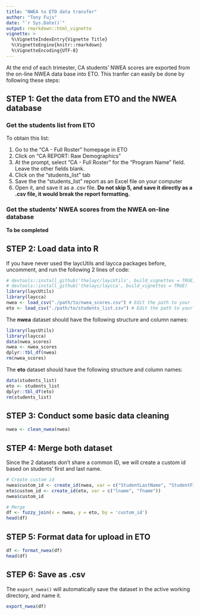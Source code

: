 ```yaml
---
title: "NWEA to ETO data transfer"
author: "Tony Fujs"
date: "`r Sys.Date()`"
output: rmarkdown::html_vignette
vignette: >
  %\VignetteIndexEntry{Vignette Title}
  %\VignetteEngine{knitr::rmarkdown}
  %\VignetteEncoding{UTF-8}
---
```


At the end of each trimester, CA students' NWEA scores are exported from the on-line NWEA data base into ETO. This tranfer can easily be done by following these steps:

## STEP 1: Get the data from ETO and the NWEA database
### Get the students list from ETO

To obtain this list:

1. Go to the "CA - Full Roster" homepage in ETO
1. Click on "CA REPORT: Raw Demographics"
1. At the prompt, select "CA - Full Roster" for the "Program Name" field. Leave the other fields blank.
1. Click on the "students_list" tab 
1. Save the the "students_list" report as an Excel file on your computer
1. Open it, and save it as a .csv file. __Do not skip 5, and save it directly as a .csv file, it would break the report formatting.__

### Get the students' NWEA scores from the NWEA on-line database
__To be completed__

## STEP 2: Load data into R
If you have never used the laycUtils and laycca packages before, uncomment, and run the following 2 lines of code:

```r

# devtools::install_github('thelayc/laycUtils', build_vignettes = TRUE)
# devtools::install_github('thelayc/laycca', build_vignettes = TRUE)
library(laycUtils)
library(laycca)
nwea <- load_csv("./path/to/nwea_scores.csv") # Edit the path to your .csv file as needed
eto <- load_csv("./path/to/students_list.csv") # Edit the path to your .csv file as needed
```

The __nwea__ dataset should have the following structure and column names:

```r
library(laycUtils)
library(laycca)
data(nwea_scores)
nwea <- nwea_scores
dplyr::tbl_df(nwea)
rm(nwea_scores)
```

The __eto__ dataset should have the following structure and column names:

```r
data(students_list)
eto <- students_list
dplyr::tbl_df(eto)
rm(students_list)
```

## STEP 3: Conduct some basic data cleaning

```r
nwea <- clean_nwea(nwea)
```

## STEP 4: Merge both dataset

Since the 2 datasets don't share a common ID, we will create a custom id based on students' first and last name.

```r
# Create custom id
nwea$custom_id <- create_id(nwea, var = c("StudentLastName", "StudentFirstName"))
eto$custom_id <- create_id(eto, var = c("lname", "fname"))
nwea$custom_id

# Merge
df <- fuzzy_join(x = nwea, y = eto, by = 'custom_id')
head(df)

```

## STEP 5: Format data for upload in ETO
```r
df <- format_nwea(df)
head(df)
```

## STEP 6: Save as .csv
The `export_nwea()` will automatically save the dataset in the active working directory, and name it.

```r
export_nwea(df)
```



